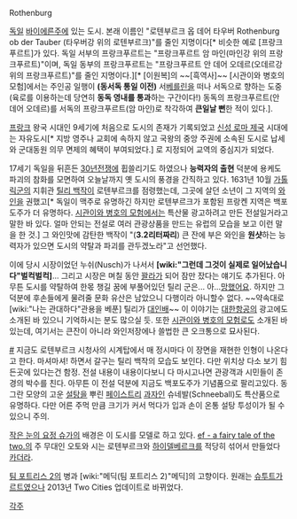 Rothenburg

[[독일]] [[바이에른]]주에 있는 도시. 본래 이름인 "로텐부르크 옵 데어 타우버 Rothenburg ob der Tauber (타우버강 위의 로텐부르크)"를 줄인 지명이다[* 비슷한 예로 [프랑크푸르트]가 있다. 독일 서부의 프랑크푸르트는 "프랑크푸르트 암 마인(마인강 위의 프랑크푸르트)"이며, 독일 동부의 프랑크푸르트는 "프랑크푸르트 안 데어 오데르(오데르강 위의 프랑크푸르트)"를 줄인 지명이다.][* [이원복]의 ~~[흑역사]~~ [시관이와 병호의 모험]에서는 주인공 일행이 '''(동서독 통일 이전)''' 서[[베를린]]을 떠나 서독으로 향하는 도중(육로를 이용하는데 당연히 '''동독 영내를 통과'''하는 구간이다!) 동독의 프랑크푸르트(안 데어 오데르)를 서독의 프랑크푸르트(암 마인)로 착각하여 '''큰일날 뻔'''한 적이 있다.].

[[프랑크]] 왕국 시대인 9세기에 처음으로 도시의 존재가 기록되었고 [[신성 로마 제국]] 시대에는 자유도시[* 지방 영주나 교회에 속하지 않고 국왕의 중앙 주권에 소속된 도시로 납세와 군대동원 의무 면제의 혜택이 부여되었다.] 로 지정되어 교역의 중심지가 되었다.

17세기 독일을 뒤흔든 [[30년전쟁]]에 휩쓸리기도 하였으나 '''능력자의 출현''' 덕분에 용케도 파괴의 참화를 모면하여 오늘날까지 옛 도시의 풍경을 간직하고 있다. 1631년 10월 [[가톨릭]]군의 지휘관 [[틸리 백작]]이 로텐부르크를 점령했는데, 그곳에 살던 소년이 그 지역의 [[와인]]을 권했고[* 독일이 맥주로 유명하긴 하지만 로텐부르크가 포함된 프랑켄 지역은 백포도주가 더 유명하다. [[시관이와 병호의 모험]]에서는 특산물 광고하려고 만든 전설일거라고 말한 바 있다. 얼마 안되는 전설로 여러 관광상품을 만드는 유럽의 모습을 보고 이런 말을 한 것.] 그 와인맛에 감탄한 백작이 "('''3.2리터짜리''') 큰 잔에 부은 와인을 '''원샷'''하는 능력자가 있으면 도시의 약탈과 파괴를 관두겠노라"고 선언했다.

이에 당시 시장이었던 누쉬(Nusch)가 나서서 '''[wiki:"그런데 그것이 실제로 일어났습니다"벌컥벌컥]'''... 그리고 시장은 며칠 동안 [[꽐라]]가 되어 잠만 잤다는 얘기도 추가된다. 아무튼 도시를 약탈하여 한몫 챙길 꿈에 부풀어있던 틸리 군은... 아...[[망했어요]]. 하지만 그 덕분에 후손들에게 물려줄 문화 유산은 남았으니 다행이라 아니할수 없다. ~~약속대로 [wiki:"나는 관대하다"관용을 베푼] 틸리가 [[대인배]]~~ 이 이야기는 [[대한항공]]의 광고에도 소개된 바 있으니 기억하시는 분도 많으실 듯. 또한 [[시관이와 병호의 모험]]로도 소개된 바 있는데, 여기서는 큰잔이 아니라 와인저장에나 쓸법한 큰 오크통으로 묘사된다.

[http://www.youtube.com/watch?v=GZmeJxoUJdg #] 지금도 로텐부르크 시청사의 시계탑에서 매 정시마다 이 장면을 재현한 인형이 나온다고 한다. 마셔마셔! 하면서 갈구는 틸리 백작의 모습도 보인다. 다만 위치상 다소 보기 힘든곳에 있다는건 함정. 전설 내용이 내용이다보니 다 마시고나면 관광객과 시민들이 존경의 박수를 친다. 아무튼 이 전설 덕분에 지금도 백포도주가 기념품으로 팔리고있다. 동그란 모양의 고운 [[설탕]]을 뿌린 [[페이스트리]] [[과자]]인 슈네발(Schneeball)도 특산품으로 유명하다. 다만 어른 주먹 만큼 크기가 커서 먹다가 입과 손이 온통 설탕 투성이가 될 수 있으니 주의.

[[작은 눈의 요정 슈가]]의 배경은 이 도시를 모델로 하고 있다. [[ef - a fairy tale of the two.]]의 주 무대인 오토와 시는 로텐부르크와 [[하이델베르크]]를 적당히 섞어서 만들었다 [[카더라]].

[[팀 포트리스 2]]의 병과 [wiki:"메딕(팀 포트리스 2)"메딕]의 고향이다. 원래는 [[슈투트가르트]]였으나 2013년 Two Cities 업데이트로 바뀌었다.

[[각주]]
